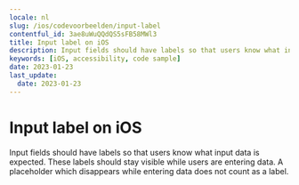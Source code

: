 ```yaml
---
locale: nl
slug: /ios/codevoorbeelden/input-label
contentful_id: 3ae8uWuQQdQS5sFB58MWl3
title: Input label on iOS
description: Input fields should have labels so that users know what input data is expected.
keywords: [iOS, accessibility, code sample]
date: 2023-01-23
last_update:
  date: 2023-01-23
---
```


# Input label on iOS

Input fields should have labels so that users know what input data is expected. These labels should stay visible while users are entering data. A placeholder which disappears while entering data does not count as a label.

<CodeSample id="input-label" platform="ios" locale="nl"/>
